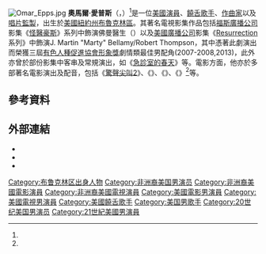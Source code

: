 {{noteTA
|G1=Movie
|G2=TV
1=zh-hans:豪斯医生;zh-hk:醫神; zh-tw:怪醫豪斯
}}
[[File:Omar_Epps.jpg|thumb]]
'''奧馬爾·愛普斯'''（{{lang-en|Omar Epps}}，{{bd|1973年|7月20日|||catIdx=E}}）<ref name="nyt-bio" />是一位[[美國|美國]][[演員|演員]]、[[饒舌歌手|饒舌歌手]]、[[詞曲作家|作曲家]]以及[[音樂製作人|唱片監製]]，出生於[[美國|美國]][[紐約州|紐約州]][[布魯克林區|布魯克林區]]。其著名電視影集作品包括[[福斯廣播公司|福斯廣播公司]]影集《[[怪醫豪斯|怪醫豪斯]]》系列中飾演佛曼醫生（{{lang|en|Eric Foreman}}）以及[[美國廣播公司|美國廣播公司]]影集《[[Resurrection|Resurrection]]系列》中飾演J. Martin "Marty" Bellamy/Robert Thompson，其中憑著此劇演出而榮獲三屆[[有色人種促進協會形象獎|有色人種促進協會形象獎]]劇情類最佳男配角(2007-2008,2013)，此外亦曾於部份影集中客串及常規演出，如《[[急診室的春天|急診室的春天]]》等。電影方面，他亦於多部著名電影演出及配音，包括《[[驚聲尖叫2|驚聲尖叫2]]》、《{{link-en|The Wood|The Wood}}》、《{{link-en|In Too Deep|In Too Deep (film)}}》、《{{link-en|Love & Basketball|Love & Basketball}}》<ref name="imdb" />等。

==參考資料==
{{reflist|2|refs=
<ref name="imdb">{{Cite web
|title=Omar Epps
|url=http://www.imdb.com/name/nm0004898/
|work=[[IMDb|IMDb]]
|accessdate=2010-08-29
|archive-date=2021-03-09
|archive-url=https://web.archive.org/web/20210309174245/https://www.imdb.com/name/nm0004898/
|dead-url=no
}}</ref>

<ref name="nyt-bio">{{Cite news
|title=Omar Epps
|url=https://movies.nytimes.com/person/530856/Omar-Epps/biography
|work=[[The_New_York_Times|The New York Times]]
|accessdate=2010-08-28
|archive-date=2012-11-03
|archive-url=https://web.archive.org/web/20121103021739/http://movies.nytimes.com/person/530856/Omar-Epps/biography
|dead-url=no
}}</ref>
}}

==外部連結==
{{Commonscat|Omar Epps|奧馬爾·愛普斯}}
*{{IMDb name|4898}}
*{{twitter|omarepps}}
*{{facebook|OmarEpps}}

{{Authority control}}
{{DEFAULTSORT:Epps, Omar}}
[[Category:布鲁克林区出身人物|Category:布鲁克林区出身人物]]
[[Category:非洲裔美国男演员|Category:非洲裔美国男演员]]
[[Category:非洲裔美國電影演員|Category:非洲裔美國電影演員]]
[[Category:非洲裔美國電視演員|Category:非洲裔美國電視演員]]
[[Category:美國電影男演員|Category:美國電影男演員]]
[[Category:美國電視男演員|Category:美國電視男演員]]
[[Category:美國饒舌歌手|Category:美國饒舌歌手]]
[[Category:美国男歌手|Category:美国男歌手]]
[[Category:20世纪美国男演员|Category:20世纪美国男演员]]
[[Category:21世紀美國男演員|Category:21世紀美國男演員]]